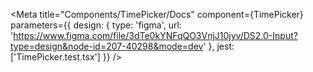 
<Meta
    title="Components/TimePicker/Docs"
    component={TimePicker}
    parameters={{
        design: {
            type: 'figma',
            url: 'https://www.figma.com/file/3dTe0kYNFqQO3VnjJ10jyv/DS2.0-Input?type=design&node-id=207-40298&mode=dev'
        },
        jest: ['TimePicker.test.tsx']
    }}
/>

<Stories/>
